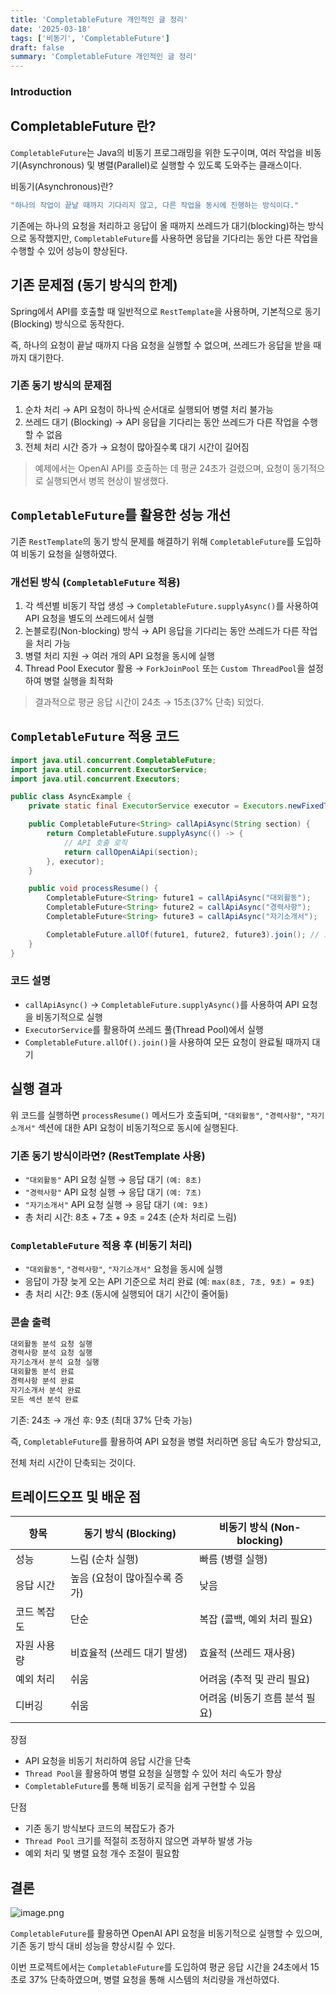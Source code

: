 ```yaml
---
title: 'CompletableFuture 개인적인 글 정리'
date: '2025-03-18'
tags: ['비동기', 'CompletableFuture']
draft: false
summary: 'CompletableFuture 개인적인 글 정리'
---
```


### Introduction

<TOCInline toc={props.toc} exclude="Introduction" />


## CompletableFuture 란?

`CompletableFuture`는 Java의 비동기 프로그래밍을 위한 도구이며, 여러 작업을 비동기(Asynchronous) 및 병렬(Parallel)로 실행할 수 있도록 도와주는 클래스이다.

비동기(Asynchronous)란?

```java
"하나의 작업이 끝날 때까지 기다리지 않고, 다른 작업을 동시에 진행하는 방식이다."
```

기존에는 하나의 요청을 처리하고 응답이 올 때까지 쓰레드가 대기(blocking)하는 방식으로 동작했지만, `CompletableFuture`를 사용하면 응답을 기다리는 동안 다른 작업을 수행할 수 있어 성능이 향상된다.

## 기존 문제점 (동기 방식의 한계)

Spring에서 API를 호출할 때 일반적으로 `RestTemplate`을 사용하며, 기본적으로 동기(Blocking) 방식으로 동작한다.

즉, 하나의 요청이 끝날 때까지 다음 요청을 실행할 수 없으며, 쓰레드가 응답을 받을 때까지 대기한다.

### 기존 동기 방식의 문제점

1. 순차 처리 → API 요청이 하나씩 순서대로 실행되어 병렬 처리 불가능
2. 쓰레드 대기 (Blocking) → API 응답을 기다리는 동안 쓰레드가 다른 작업을 수행할 수 없음
3. 전체 처리 시간 증가 → 요청이 많아질수록 대기 시간이 길어짐

> 예제에서는 OpenAI API를 호출하는 데 평균 24초가 걸렸으며, 요청이 동기적으로 실행되면서 병목 현상이 발생했다.
> 

## `CompletableFuture`를 활용한 성능 개선

기존 `RestTemplate`의 동기 방식 문제를 해결하기 위해 `CompletableFuture`를 도입하여 비동기 요청을 실행하였다.

### 개선된 방식 (`CompletableFuture` 적용)

1. 각 섹션별 비동기 작업 생성 → `CompletableFuture.supplyAsync()`를 사용하여 API 요청을 별도의 쓰레드에서 실행
2. 논블로킹(Non-blocking) 방식 → API 응답을 기다리는 동안 쓰레드가 다른 작업을 처리 가능
3. 병렬 처리 지원 → 여러 개의 API 요청을 동시에 실행
4. Thread Pool Executor 활용 → `ForkJoinPool` 또는 `Custom ThreadPool`을 설정하여 병렬 실행을 최적화

> 결과적으로 평균 응답 시간이 24초 → 15초(37% 단축) 되었다.
> 

## `CompletableFuture` 적용 코드

```java
import java.util.concurrent.CompletableFuture;
import java.util.concurrent.ExecutorService;
import java.util.concurrent.Executors;

public class AsyncExample {
    private static final ExecutorService executor = Executors.newFixedThreadPool(10);

    public CompletableFuture<String> callApiAsync(String section) {
        return CompletableFuture.supplyAsync(() -> {
            // API 호출 로직
            return callOpenAiApi(section);
        }, executor);
    }

    public void processResume() {
        CompletableFuture<String> future1 = callApiAsync("대외활동");
        CompletableFuture<String> future2 = callApiAsync("경력사항");
        CompletableFuture<String> future3 = callApiAsync("자기소개서");

        CompletableFuture.allOf(future1, future2, future3).join(); // 모든 요청 완료 대기
    }
}
```

### 코드 설명

- `callApiAsync()` → `CompletableFuture.supplyAsync()`를 사용하여 API 요청을 비동기적으로 실행
- `ExecutorService`를 활용하여 쓰레드 풀(Thread Pool)에서 실행
- `CompletableFuture.allOf().join()`을 사용하여 모든 요청이 완료될 때까지 대기

## 실행 결과

위 코드를 실행하면 `processResume()` 메서드가 호출되며, `"대외활동"`, `"경력사항"`, `"자기소개서"` 섹션에 대한 API 요청이 비동기적으로 동시에 실행된다.

### 기존 동기 방식이라면? (RestTemplate 사용)

- `"대외활동"` API 요청 실행 → 응답 대기 `(예: 8초)`
- `"경력사항"` API 요청 실행 → 응답 대기 `(예: 7초)`
- `"자기소개서"` API 요청 실행 → 응답 대기 `(예: 9초)`
- 총 처리 시간: 8초 + 7초 + 9초 = 24초 (순차 처리로 느림)

### `CompletableFuture` 적용 후 (비동기 처리)

- `"대외활동"`, `"경력사항"`, `"자기소개서"` 요청을 동시에 실행
- 응답이 가장 늦게 오는 API 기준으로 처리 완료 (예: `max(8초, 7초, 9초) = 9초`)
- 총 처리 시간: 9초 (동시에 실행되어 대기 시간이 줄어듦)

### 콘솔 출력

```java
대외활동 분석 요청 실행
경력사항 분석 요청 실행
자기소개서 분석 요청 실행
대외활동 분석 완료
경력사항 분석 완료
자기소개서 분석 완료
모든 섹션 분석 완료
```

기존: 24초 → 개선 후: 9초 (최대 37% 단축 가능)

즉, `CompletableFuture`를 활용하여 API 요청을 병렬 처리하면 응답 속도가 향상되고,

전체 처리 시간이 단축되는 것이다.

## 트레이드오프 및 배운 점

| 항목 | 동기 방식 (Blocking) | 비동기 방식 (Non-blocking) |
| --- | --- | --- |
| 성능 | 느림 (순차 실행) | 빠름 (병렬 실행) |
| 응답 시간 | 높음 (요청이 많아질수록 증가) | 낮음 |
| 코드 복잡도 | 단순 | 복잡 (콜백, 예외 처리 필요) |
| 자원 사용량 | 비효율적 (쓰레드 대기 발생) | 효율적 (쓰레드 재사용) |
| 예외 처리 | 쉬움 | 어려움 (추적 및 관리 필요) |
| 디버깅 | 쉬움 | 어려움 (비동기 흐름 분석 필요) |

장점

- API 요청을 비동기 처리하여 응답 시간을 단축
- `Thread Pool`을 활용하여 병렬 요청을 실행할 수 있어 처리 속도가 향상
- `CompletableFuture`를 통해 비동기 로직을 쉽게 구현할 수 있음

단점

- 기존 동기 방식보다 코드의 복잡도가 증가
- `Thread Pool` 크기를 적절히 조정하지 않으면 과부하 발생 가능
- 예외 처리 및 병렬 요청 개수 조절이 필요함

## 결론

![image.png](/static/images/이미지198.png)

`CompletableFuture`를 활용하면 OpenAI API 요청을 비동기적으로 실행할 수 있으며, 기존 동기 방식 대비 성능을 향상시킬 수 있다.

이번 프로젝트에서는 `CompletableFuture`를 도입하여 평균 응답 시간을 24초에서 15초로 37% 단축하였으며, 병렬 요청을 통해 시스템의 처리량을 개선하였다.